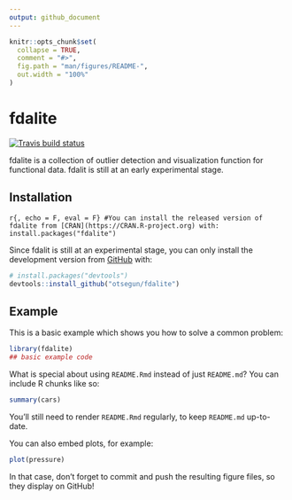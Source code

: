 ```yaml
---
output: github_document
---
```


<!-- README.md is generated from README.Rmd. Please edit that file -->

```r
knitr::opts_chunk$set(
  collapse = TRUE,
  comment = "#>",
  fig.path = "man/figures/README-",
  out.width = "100%"
)
```
# fdalite

<!-- badges: start -->
[![Travis build status](https://travis-ci.org/otsegun/fdalite.svg?branch=master)](https://travis-ci.org/otsegun/fdalite)
<!-- badges: end -->

fdalite is a collection of outlier detection and visualization function for functional data. fdalit is still at an early experimental stage. 

## Installation



``` r{, echo = F, eval = F}
#You can install the released version of fdalite from [CRAN](https://CRAN.R-project.org) with:
install.packages("fdalite")
```

Since fdalit is still at an experimental stage, you can only install the development version from [GitHub](https://github.com/) with:

``` r
# install.packages("devtools")
devtools::install_github("otsegun/fdalite")
```
## Example

This is a basic example which shows you how to solve a common problem:

```r
library(fdalite)
## basic example code
```

What is special about using `README.Rmd` instead of just `README.md`? You can include R chunks like so:

```r
summary(cars)
```

You'll still need to render `README.Rmd` regularly, to keep `README.md` up-to-date.

You can also embed plots, for example:

```r
plot(pressure)
```

In that case, don't forget to commit and push the resulting figure files, so they display on GitHub!
